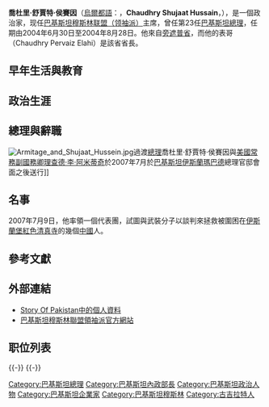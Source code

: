 {{Infobox Politician
| name          = 乔杜里·舒贾特·侯赛因<br />
{{lang|ur|چودھری شجاعت حسین}}
| image         = [[File:Pakistan_delegation.jpg|240px]]
| width         = 
| height        = 
| caption       = 
| small_image   = 
| office1       = 巴基斯坦穆斯林联盟（领袖派）主席
| term_start1   = 2004年3月20日
| term_end1     = 现任
| predecessor   = 
| successor     =
| constituency  = 
| majority      = 
| office2       = 第23任[[巴基斯坦總理|巴基斯坦總理]]
| term_start2   = 2004年6月30日
| term_end2     =  2004年8月20日
| predecessor2  =[[扎法魯拉·汗·賈邁利|扎法魯拉·汗·賈邁利]]（{{lang|en|Zafarullah Khan Jamali}}） 
| successor2    =  [[肖卡特·阿齊茲|肖卡特·阿齊茲]]
| constituency2 = 
| majority2     = 
| office3       = 
| term_start3   = 
| term_end3     = 
| predecessor3  = 
| successor3    = 
| constituency3 = 
| majority3     = 
| birth_date    = {{birth date and age|1946|01|27}}
| birth_place   = {{fb|British Raj}}[[古吉拉特|古吉拉特]]（{{lang|en|Gujrat}}）
| death_date    = 
| death_place   = 
| party         = [[巴基斯坦穆斯林聯盟（領袖派）|巴基斯坦穆斯林聯盟（領袖派）]]
| religion      = [[伊斯蘭教|伊斯蘭教]]（[[遜尼派|遜尼派]]）
| relations     = 
| residence     = 
| alma_mater    = [[旁遮普大学|旁遮普大学]]
| occupation    = [[政治家|政治家]]
| 国籍    = {{PAK}}
| signature     = 
| website       = 
| footnotes     = 
}}
'''喬杜里·舒賈特·侯賽因'''（[[烏爾都語|烏爾都語]]：'''{{lang|ur|چودھری شجاعت حسین}}'''，'''Chaudhry Shujaat Hussain'''，{{bd|1946年|1月27日}}），是一個政治家，现任[[巴基斯坦穆斯林联盟（领袖派）|巴基斯坦穆斯林联盟（领袖派）]]主席，曾任第23任[[巴基斯坦總理|巴基斯坦總理]]，任期由2004年6月30日至2004年8月28日。他來自[[旁遮普省|旁遮普省]]，而他的表哥{{tsl|en|Chaudhry Pervaiz Elahi|喬杜里·佩爾韋茲·埃拉希}}（Chaudhry Pervaiz Elahi）是該省省長。

== 早年生活與教育 ==
== 政治生涯 ==
== 總理與辭職 ==
[[File:Armitage_and_Shujaat_Hussein.jpg|frame]]過渡[[巴基斯坦總理|總理]]喬杜里·舒賈特·侯賽因與[[美國常務副國務卿|美國常務副國務卿]][[理查德·李·阿米蒂奇|理查德·李·阿米蒂奇]]於2007年7月於[[巴基斯坦|巴基斯坦]][[伊斯蘭瑪巴德|伊斯蘭瑪巴德]]總理官邸會面之後送行]]

== 名事 ==
2007年7月9日，他率領一個代表團，試圖與武裝分子以談判來拯救被圍困在[[伊斯蘭堡|伊斯蘭堡]][[紅色清真寺|紅色清真寺]]的幾個[[中國|中國]]人。 

== 參考文獻 ==
{{reflist}}

== 外部連結 ==
* [http://www.storyofpakistan.com/person.asp?perid=P086  Story Of Pakistan中的個人資料] {{Webarchive|url=https://archive.is/20130104222129/http://storyofpakistan.com/chaudhry-shujaat-hussain/ |date=2013-01-04 }}
* [https://web.archive.org/web/20070710222844/http://www.pakistanmuslimleague.info/ 巴基斯坦穆斯林聯盟領袖派官方網站]
== 职位列表 ==
{{-}}
{{start box}}
{{s-ppo}}
{{s-before|[[米安·穆罕默德·阿哈|米安·穆罕默德·阿哈]]<br />（Mian Muhammad Azher）}}
{{s-title|[[巴基斯坦穆斯林联盟（领袖派）|巴基斯坦穆斯林联盟（领袖派）]]主席}}
{{s-after|现任}}
{{end box}}
{{-}}
{{start box}}
{{s-gov|{{PAK}}[[政府|政府]]}}
{{s-before|[[扎法魯拉·汗·賈邁利|扎法魯拉·汗·賈邁利]]<br />（{{lang|en|Zafarullah Khan Jamali}}）}}
{{s-title|[[巴基斯坦总理|巴基斯坦总理]]}}
{{s-after|[[肖卡特·阿齊茲|肖卡特·阿齊茲]]}}
{{end box}}
{{PakistaniPMs}}
{{DEFAULTSORT: Hussain, Chaudhry Shujaat}}
[[Category:巴基斯坦總理|Category:巴基斯坦總理]]
[[Category:巴基斯坦內政部長|Category:巴基斯坦內政部長]]
[[Category:巴基斯坦政治人物|Category:巴基斯坦政治人物]]
[[Category:巴基斯坦企業家|Category:巴基斯坦企業家]]
[[Category:巴基斯坦穆斯林|Category:巴基斯坦穆斯林]]
[[Category:古吉拉特人|Category:古吉拉特人]]